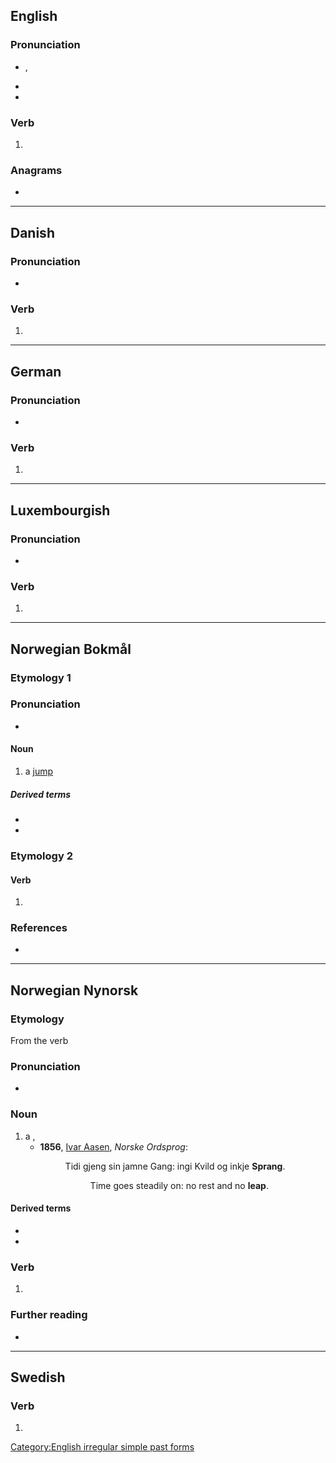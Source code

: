 {{also|Sprang|spräng|språng}}
==English==

===Pronunciation===
* {{enPR|sprăng}}, {{IPA|en|/spɹæŋ/}}
* {{audio|en|en-us-sprang.ogg|Audio (US)}}
* {{rhymes|en|æŋ}}

===Verb===
{{head|en|verb form}}

# {{en-simple past of|spring}}

===Anagrams===
* {{anagrams|en|a=agnprs|prangs}}

[[Category:English irregular simple past forms]]

----

==Danish==

===Pronunciation===
* {{rhymes|da|ɑŋˀ}}

===Verb===
{{head|da|verb form}}

# {{past tense of|da|springe}}

----

==German==

===Pronunciation===
* {{rhymes|de|aŋ}}

===Verb===
{{head|de|verb form}}

# {{verb form of|de|springen||1//3|s|pret}}

----

==Luxembourgish==

===Pronunciation===
* {{IPA|lb|/ʃpʀɑŋ/}}

===Verb===
{{head|lb|verb form}}

# {{inflection of|lb|sprangen||2|s|imp}}

----

==Norwegian Bokmål==

===Etymology 1===

===Pronunciation===
* {{IPA|no|/sprɑŋː/}}

====Noun====
{{nb-noun-n1}}

# a [[jump]]

=====Derived terms=====
* {{l|nb|forsprang}}
* {{l|nb|stavsprang}}

===Etymology 2===

====Verb====
{{nb-verb-form}}

# {{infl of|nb|springe||sim|past}}

===References===
* {{R:The Bokmål Dictionary}}

----

==Norwegian Nynorsk==

===Etymology===
From the verb {{l|nn|springa}}

===Pronunciation===
* {{IPA|no|/sprɑŋː/}}

===Noun===
{{nn-noun-n1}}

# a {{l|en|leap}}, {{l|en|jump}}
#* '''1856''', [[w:Ivar Aasen|Ivar Aasen]], ''Norske Ordsprog'':
#*: Tidi gjeng sin jamne Gang: ingi Kvild og inkje '''Sprang'''.
#*:: Time goes steadily on: no rest and no '''leap'''.

====Derived terms====
* {{l|nn|forsprang}}
* {{l|nn|stavsprang}}

===Verb===
{{head|nn|verb form}}

# {{inflection of|nn|springa||past}}

===Further reading===
* {{R:Dokumentasjonsprosjektet|lang=nn}}

----

==Swedish==

===Verb===
{{head|sv|verb form}}

# {{sv-verb-form-past|springa}}